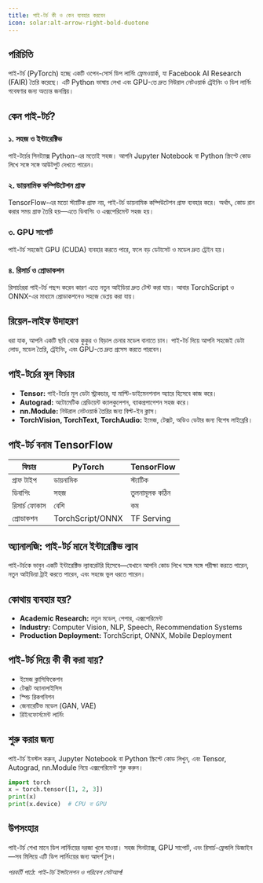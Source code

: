 ```yaml
---
title: পাই-টর্চ কী ও কেন ব্যবহার করবেন
icon: solar:alt-arrow-right-bold-duotone
---
```


## পরিচিতি

পাই-টর্চ (PyTorch) হচ্ছে একটি ওপেন-সোর্স ডিপ লার্নিং ফ্রেমওয়ার্ক, যা Facebook AI Research (FAIR) তৈরি করেছে। এটি Python ভাষায় লেখা এবং GPU-তে দ্রুত নিউরাল নেটওয়ার্ক ট্রেইনিং ও ডিপ লার্নিং গবেষণার জন্য অত্যন্ত জনপ্রিয়।

## কেন পাই-টর্চ?

### ১. সহজ ও ইন্টারেক্টিভ
পাই-টর্চের সিনট্যাক্স Python-এর মতোই সহজ। আপনি Jupyter Notebook বা Python স্ক্রিপ্টে কোড লিখে সঙ্গে সঙ্গে আউটপুট দেখতে পারেন।

### ২. ডায়নামিক কম্পিউটেশন গ্রাফ
TensorFlow-এর মতো স্ট্যাটিক গ্রাফ নয়, পাই-টর্চ ডায়নামিক কম্পিউটেশন গ্রাফ ব্যবহার করে। অর্থাৎ, কোড রান করার সময় গ্রাফ তৈরি হয়—এতে ডিবাগিং ও এক্সপেরিমেন্ট সহজ হয়।

### ৩. GPU সাপোর্ট
পাই-টর্চ সহজেই GPU (CUDA) ব্যবহার করতে পারে, ফলে বড় ডেটাসেট ও মডেল দ্রুত ট্রেইন হয়।

### ৪. রিসার্চ ও প্রোডাকশন
রিসার্চাররা পাই-টর্চ পছন্দ করেন কারণ এতে নতুন আইডিয়া দ্রুত টেস্ট করা যায়। আবার TorchScript ও ONNX-এর মাধ্যমে প্রোডাকশনেও সহজে ডেপ্লয় করা যায়।

## রিয়েল-লাইফ উদাহরণ

ধরা যাক, আপনি একটি ছবি থেকে কুকুর ও বিড়াল চেনার মডেল বানাতে চান। পাই-টর্চ দিয়ে আপনি সহজেই ডেটা লোড, মডেল তৈরি, ট্রেইনিং, এবং GPU-তে দ্রুত প্রসেস করতে পারবেন।

## পাই-টর্চের মূল ফিচার

- **Tensor:** পাই-টর্চের মূল ডেটা স্ট্রাকচার, যা মাল্টি-ডাইমেনশনাল অ্যারে হিসেবে কাজ করে।
- **Autograd:** অটোমেটিক গ্রেডিয়েন্ট ক্যালকুলেশন, ব্যাকপ্রপাগেশন সহজ করে।
- **nn.Module:** নিউরাল নেটওয়ার্ক তৈরির জন্য বিল্ট-ইন ক্লাস।
- **TorchVision, TorchText, TorchAudio:** ইমেজ, টেক্সট, অডিও ডেটার জন্য বিশেষ লাইব্রেরি।

## পাই-টর্চ বনাম TensorFlow

| ফিচার            | PyTorch           | TensorFlow        |
|------------------|-------------------|-------------------|
| গ্রাফ টাইপ        | ডায়নামিক         | স্ট্যাটিক          |
| ডিবাগিং          | সহজ              | তুলনামূলক কঠিন    |
| রিসার্চ ফোকাস    | বেশি              | কম                |
| প্রোডাকশন        | TorchScript/ONNX  | TF Serving        |

## অ্যানালজি: পাই-টর্চ মানে ইন্টারেক্টিভ ল্যাব

পাই-টর্চকে ভাবুন একটি ইন্টারেক্টিভ ল্যাবরেটরি হিসেবে—যেখানে আপনি কোড লিখে সঙ্গে সঙ্গে পরীক্ষা করতে পারেন, নতুন আইডিয়া ট্রাই করতে পারেন, এবং সহজে ভুল ধরতে পারেন।

## কোথায় ব্যবহার হয়?

- **Academic Research:** নতুন মডেল, পেপার, এক্সপেরিমেন্ট
- **Industry:** Computer Vision, NLP, Speech, Recommendation Systems
- **Production Deployment:** TorchScript, ONNX, Mobile Deployment

## পাই-টর্চ দিয়ে কী কী করা যায়?

- ইমেজ ক্লাসিফিকেশন
- টেক্সট অ্যানালাইসিস
- স্পিচ রিকগনিশন
- জেনারেটিভ মডেল (GAN, VAE)
- রিইনফোর্সমেন্ট লার্নিং

## শুরু করার জন্য

পাই-টর্চ ইনস্টল করুন, Jupyter Notebook বা Python স্ক্রিপ্টে কোড লিখুন, এবং Tensor, Autograd, nn.Module নিয়ে এক্সপেরিমেন্ট শুরু করুন।

```python
import torch
x = torch.tensor([1, 2, 3])
print(x)
print(x.device)  # CPU বা GPU
```

## উপসংহার

পাই-টর্চ শেখা মানে ডিপ লার্নিংয়ের দরজা খুলে যাওয়া। সহজ সিনট্যাক্স, GPU সাপোর্ট, এবং রিসার্চ-ফ্রেন্ডলি ডিজাইন—সব মিলিয়ে এটি ডিপ লার্নিংয়ের জন্য আদর্শ টুল।

_পরবর্তী পাঠে: পাই-টর্চ ইন্সটলেশন ও পরিবেশ সেটআপ!_
